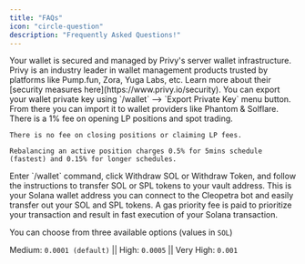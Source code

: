 ```yaml
---
title: "FAQs"
icon: "circle-question"
description: "Frequently Asked Questions!"
---
```


<AccordionGroup>
  <Accordion icon="shield" title="Where are my private keys stored?">
    Your wallet is secured and managed by Privy's server wallet infrastructure.
    Privy is an industry leader in wallet management products trusted by
    platforms like Pump.fun, Zora, Yuga Labs, etc. Learn more about their
    [security measures here](https://www.privy.io/security).
  </Accordion>
  <Accordion
    icon="wallet"
    title="How to export my Cleo wallet?"
  >
You can export your wallet private key using `/wallet` --> `Export Private Key` menu button. From there you can import it to wallet providers like Phantom & Solflare.
  </Accordion>
  <Accordion icon="money-bill" title="What are the fees?">
    There is a 1% fee on opening LP positions and spot trading. 

    There is no fee on closing positions or claiming LP fees.

    Rebalancing an active position charges 0.5% for 5mins schedule (fastest) and 0.15% for longer schedules.
  </Accordion>
  <Accordion icon="minus" title="How do I withdraw my funds?">
    Enter `/wallet` command, click Withdraw SOL or Withdraw Token, and follow the
    instructions to transfer SOL or SPL tokens to your vault address.
  </Accordion>
    <Accordion icon="vault" title="What is vault address?">
This is your Solana wallet address you can connect to the Cleopetra bot and easily transfer out your SOL and SPL tokens.
  </Accordion>
    <Accordion icon="gas-pump" title="What is gas priority fee?">
A gas priority fee is paid to prioritize your transaction and result in fast execution of your Solana transaction.

You can choose from three available options (values in `SOL`)

Medium: `0.0001 (default)` || High: `0.0005` || Very High: `0.001`

  </Accordion>
</AccordionGroup>
